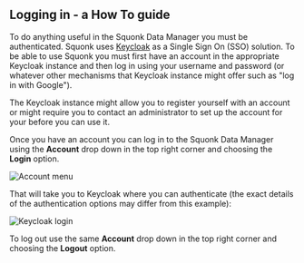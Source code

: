 


<Head>
  <title>Logging in - a How To guide</title>
</Head>

<DocsNav />

## Logging in - a How To guide

To do anything useful in the Squonk Data Manager you must be authenticated. Squonk uses
[Keycloak](https://www.keycloak.org/) as a Single Sign On (SSO) solution. To be able to use Squonk you must first
have an account in the appropriate Keycloak instance and then log in using your username and password (or whatever other
mechanisms that Keycloak instance might offer such as "log in with Google").

The Keycloak instance might allow you to register yourself with an account or might require you to contact an
administrator to set up the account for your before you can use it.

Once you have an account you can log in to the Squonk Data Manager using the **Account** drop down in the top right
corner and choosing the **Login** option.

<Image src={login} alt="Account menu" />

That will take you to Keycloak where you can authenticate (the exact details of the authentication options may differ
from this example):

<Image src={keycloak} alt="Keycloak login" />

To log out use the same **Account** drop down in the top right corner and choosing the **Logout** option.

